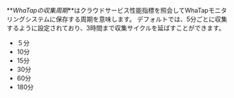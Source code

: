 **_WhaTapの収集周期_**はクラウドサービス性能指標を照会してWhaTapモニタリングシステムに保存する周期を意味します。 デフォルトでは、5分ごとに収集するように設定されており、3時間まで収集サイクルを延ばすことができます。 

-   ５分
-   10分
-   15分
-   30分
-   60分
-   180分
